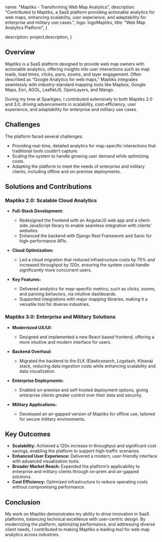 
  name: "Maptiks - Transforming Web Map Analytics",
  description: "Contributed to Maptiks, a SaaS platform providing actionable analytics for web maps, enhancing scalability, user experience, and adaptability for enterprise and military use cases.",
  logo: logoMaptiks,
  title: "Web Map Analytics Platform",
}

  description: project.description,
}


## Overview

Maptiks is a SaaS platform designed to provide web map owners with actionable analytics, offering insights into user interactions such as map loads, load times, clicks, pans, zooms, and layer engagement. Often described as “Google Analytics for web maps,” Maptiks integrates seamlessly with industry-standard mapping tools like Mapbox, Google Maps, Esri, AGOL, LeafletJS, OpenLayers, and Mango.

During my time at Sparkgeo, I contributed extensively to both Maptiks 2.0 and 3.0, driving advancements in scalability, cost-efficiency, user experience, and adaptability for enterprise and military use cases.

## Challenges

The platform faced several challenges:
- Providing real-time, detailed analytics for map-specific interactions that traditional tools couldn’t capture.
- Scaling the system to handle growing user demand while optimizing costs.
- Adapting the platform to meet the needs of enterprise and military clients, including offline and on-premise deployments.

## Solutions and Contributions

### Maptiks 2.0: Scalable Cloud Analytics
- **Full-Stack Development:**
  - Redesigned the frontend with an AngularJS web app and a client-side JavaScript library to enable seamless integration with clients’ websites.
  - Enhanced the backend with Django Rest Framework and Sanic for high-performance APIs.
  
- **Cloud Optimization:**
  - Led a cloud migration that reduced infrastructure costs by 75% and increased throughput by 120x, ensuring the system could handle significantly more concurrent users.
  
- **Key Features:**
  - Delivered analytics for map-specific metrics, such as clicks, zooms, and panning behaviors, via intuitive dashboards.
  - Supported integrations with major mapping libraries, making it a versatile tool for diverse industries.

### Maptiks 3.0: Enterprise and Military Solutions
- **Modernized UX/UI:**
  - Designed and implemented a new React-based frontend, offering a more intuitive and modern interface for users.
  
- **Backend Overhaul:**
  - Migrated the backend to the ELK (Elasticsearch, Logstash, Kibana) stack, reducing data ingestion costs while enhancing scalability and data visualization.
  
- **Enterprise Deployments:**
  - Enabled on-premise and self-hosted deployment options, giving enterprise clients greater control over their data and security.
  
- **Military Applications:**
  - Developed an air-gapped version of Maptiks for offline use, tailored for secure military environments.

## Key Outcomes
- **Scalability:** Achieved a 120x increase in throughput and significant cost savings, enabling the platform to support high-traffic scenarios.
- **Enhanced User Experience:** Delivered a modern, user-friendly interface with advanced visualization tools.
- **Broader Market Reach:** Expanded the platform’s applicability to enterprise and military clients through on-prem and air-gapped solutions.
- **Cost Efficiency:** Optimized infrastructure to reduce operating costs without compromising performance.

## Conclusion
My work on Maptiks demonstrates my ability to drive innovation in SaaS platforms, balancing technical excellence with user-centric design. By modernizing the platform, optimizing performance, and addressing diverse client needs, I contributed to making Maptiks a leading tool for web map analytics across industries. 